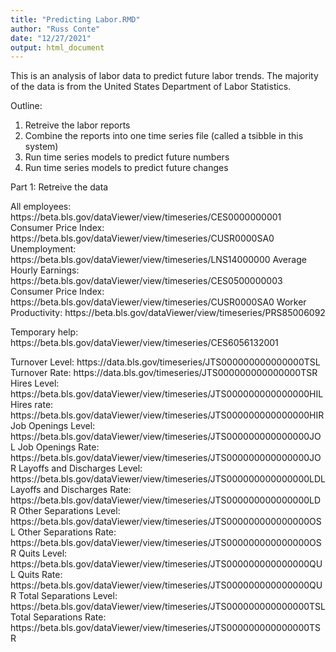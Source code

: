 ```yaml
---
title: "Predicting Labor.RMD"
author: "Russ Conte"
date: "12/27/2021"
output: html_document
---
```


This is an analysis of labor data to predict future labor trends. The majority of the data is from the United States Department of Labor Statistics.

Outline:

1. Retreive the labor reports
2. Combine the reports into one time series file (called a tsibble in this system)
3. Run time series models to predict future numbers
4. Run time series models to predict future changes

Part 1: Retreive the data

All employees: https://beta.bls.gov/dataViewer/view/timeseries/CES0000000001
Consumer Price Index: https://beta.bls.gov/dataViewer/view/timeseries/CUSR0000SA0
Unemployment: 	https://beta.bls.gov/dataViewer/view/timeseries/LNS14000000
Average Hourly Earnings: 	https://beta.bls.gov/dataViewer/view/timeseries/CES0500000003
Consumer Price Index: https://beta.bls.gov/dataViewer/view/timeseries/CUSR0000SA0
Worker Productivity: 	https://beta.bls.gov/dataViewer/view/timeseries/PRS85006092

Temporary help: https://beta.bls.gov/dataViewer/view/timeseries/CES6056132001

Turnover Level: https://data.bls.gov/timeseries/JTS000000000000000TSL
Turnover Rate: https://data.bls.gov/timeseries/JTS000000000000000TSR
Hires Level: https://beta.bls.gov/dataViewer/view/timeseries/JTS000000000000000HIL
Hires rate: https://beta.bls.gov/dataViewer/view/timeseries/JTS000000000000000HIR
Job Openings Level: https://beta.bls.gov/dataViewer/view/timeseries/JTS000000000000000JOL
Job Openings Rate: https://beta.bls.gov/dataViewer/view/timeseries/JTS000000000000000JOR
Layoffs and Discharges Level: https://beta.bls.gov/dataViewer/view/timeseries/JTS000000000000000LDL
Layoffs and Discharges Rate: https://beta.bls.gov/dataViewer/view/timeseries/JTS000000000000000LDR
Other Separations Level: https://beta.bls.gov/dataViewer/view/timeseries/JTS000000000000000OSL
Other Separations Rate: https://beta.bls.gov/dataViewer/view/timeseries/JTS000000000000000OSR
Quits Level: https://beta.bls.gov/dataViewer/view/timeseries/JTS000000000000000QUL
Quits Rate: https://beta.bls.gov/dataViewer/view/timeseries/JTS000000000000000QUR
Total Separations Level: https://beta.bls.gov/dataViewer/view/timeseries/JTS000000000000000TSL
Total Separations Rate: https://beta.bls.gov/dataViewer/view/timeseries/JTS000000000000000TSR

```r




```

